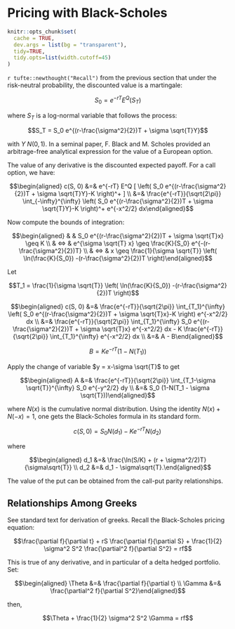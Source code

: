# Pricing with Black-Scholes

```r
knitr::opts_chunk$set(
  cache = TRUE,
  dev.args = list(bg = "transparent"),
  tidy=TRUE,
  tidy.opts=list(width.cutoff=45)
)
```

`r tufte::newthought("Recall")` from the previous section that under the risk-neutral
probability, the discounted value is a martingale:

$$S_0 = e^{-rT} E^Q(S_T)$$

where $S_T$ is a log-normal variable that follows the process:

$$S_T = S_0 e^{(r-\frac{\sigma^2}{2})T + \sigma \sqrt{T}Y}$$

with $Y ~ N(0,1)$. In a seminal paper, F. Black and M. Scholes provided an arbitrage-free analytical expression for the value of a European option.

The value of any derivative is the discounted
expected payoff. For a call option, we have:

$$\begin{aligned}
    c(S, 0) &=& e^{-rT} E^Q [ \left( S_0 e^{(r-\frac{\sigma^2}{2})T + \sigma \sqrt{T}Y}-K \right)^+ ] \\
    &=& \frac{e^{-rT}}{\sqrt{2\pi}} \int_{-\infty}^{\infty} \left( S_0 e^{(r-\frac{\sigma^2}{2})T + \sigma \sqrt{T}Y}-K \right)^+ e^{-x^2/2} dx\end{aligned}$$

Now compute the bounds of integration:

$$\begin{aligned}
    & & S_0 e^{(r-\frac{\sigma^2}{2})T + \sigma \sqrt{T}x} \geq K \\
    & <=> & e^{\sigma \sqrt{T} x} \geq \frac{K}{S_0} e^{-(r-\frac{\sigma^2}{2})T} \\
    & <=> & x \geq \frac{1}{\sigma \sqrt{T}} \left( \ln(\frac{K}{S_0}) -(r-\frac{\sigma^2}{2})T \right)\end{aligned}$$

Let

$$T_1 = \frac{1}{\sigma \sqrt{T}} \left( \ln(\frac{K}{S_0}) -(r-\frac{\sigma^2}{2})T \right)$$

$$\begin{aligned}
    c(S, 0) &=&  \frac{e^{-rT}}{\sqrt{2\pi}} \int_{T_1}^{\infty} \left( S_0 e^{(r-\frac{\sigma^2}{2})T + \sigma \sqrt{T}x}-K \right) e^{-x^2/2} dx \\
    &=& \frac{e^{-rT}}{\sqrt{2\pi}} \int_{T_1}^{\infty} S_0 e^{(r-\frac{\sigma^2}{2})T + \sigma \sqrt{T}x} e^{-x^2/2} dx - K  \frac{e^{-rT}}{\sqrt{2\pi}} \int_{T_1}^{\infty}  e^{-x^2/2} dx \\
    &=& A - B\end{aligned}$$

$$B = K e^{-rT} (1-N(T_1))$$

Apply the change of variable $y = x-\sigma \sqrt{T}$ to get

$$\begin{aligned}
    A &=&  \frac{e^{-rT}}{\sqrt{2\pi}} \int_{T_1-\sigma \sqrt{T}}^{\infty} S_0 e^{-y^2/2} dy \\
      &=& S_0 (1-N(T_1 - \sigma \sqrt{T}))\end{aligned}$$

where $N(x)$ is the cumulative normal distribution. Using the identity
$N(x)+N(-x)=1$, one gets the Black-Scholes formula in its standard form.

$$c(S,0) = S_0N(d_1) - Ke^{-rT}N(d_2) \,$$

where

$$\begin{aligned}
    d_1 &=& \frac{\ln(S/K) + (r + \sigma^2/2)T}{\sigma\sqrt{T}} \\
    d_2 &=& d_1 - \sigma\sqrt{T}.\end{aligned}$$

The value of the put can be obtained from the call-put parity
relationships.

Relationships Among Greeks
--------------------------

See standard text for derivation of greeks. Recall the Black-Scholes
pricing equation:

$$\frac{\partial f}{\partial t} + rS 
    \frac{\partial f}{\partial S} + 
    \frac{1}{2} \sigma^2 S^2 
    \frac{\partial^2 f}{\partial S^2} = rf$$

This is true of any derivative, and in particular of a delta hedged
portfolio. Set:

$$\begin{aligned}
    \Theta &=& \frac{\partial f}{\partial t} \\
    \Gamma &=& \frac{\partial^2 f}{\partial S^2}\end{aligned}$$

then,

$$\Theta + \frac{1}{2} \sigma^2 S^2 \Gamma = rf$$
